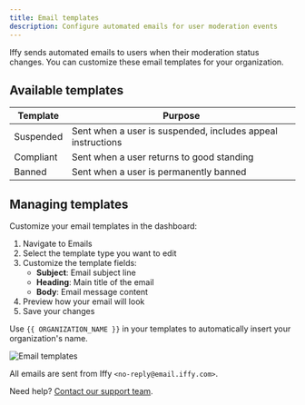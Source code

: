 ```yaml
---
title: Email templates
description: Configure automated emails for user moderation events
---
```


Iffy sends automated emails to users when their moderation status changes. You can customize these email templates for your organization.

## Available templates

| Template  | Purpose                                                     |
| --------- | ----------------------------------------------------------- |
| Suspended | Sent when a user is suspended, includes appeal instructions |
| Compliant | Sent when a user returns to good standing                   |
| Banned    | Sent when a user is permanently banned                      |

## Managing templates

Customize your email templates in the dashboard:

1. Navigate to Emails
2. Select the template type you want to edit
3. Customize the template fields:
   - **Subject**: Email subject line
   - **Heading**: Main title of the email
   - **Body**: Email message content
4. Preview how your email will look
5. Save your changes

Use `{{ ORGANIZATION_NAME }}` in your templates to automatically insert your organization's name.

![Email templates](/email-templates.png)

All emails are sent from Iffy `<no-reply@email.iffy.com>`.

Need help? [Contact our support team](mailto:support@iffy.com).
